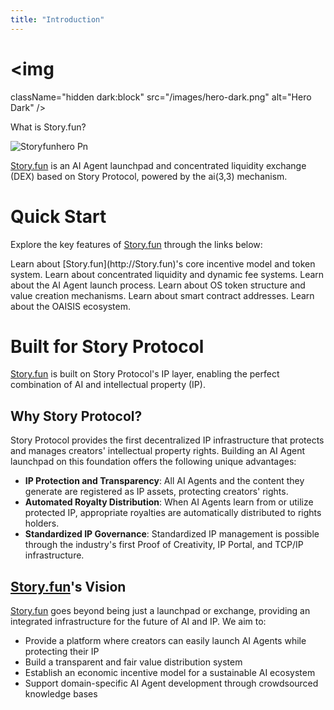 ```yaml
---
title: "Introduction"
---
```


# <img
  className="hidden dark:block"
  src="/images/hero-dark.png"
  alt="Hero Dark"
/>

What is Story.fun?

![Storyfunhero Pn](/images/storyfunhero.png)

[Story.fun](http://Story.fun) is an AI Agent launchpad and concentrated liquidity exchange (DEX) based on Story Protocol, powered by the ai(3,3) mechanism.

# Quick Start

Explore the key features of [Story.fun](http://Story.fun) through the links below:

<CardGroup cols="2">
  <Card title="ai(3,3) Mechanism" icon="sparkles">
    Learn about [Story.fun](http://Story.fun)'s core incentive model and token system.
  </Card>
  <Card title="DEX: Trading & Liquidity" icon="sparkles">
    Learn about concentrated liquidity and dynamic fee systems.
  </Card>
  <Card title="Launchpad: AI Agents" icon="sparkles">
    Learn about the AI Agent launch process.
  </Card>
  <Card title="Tokenomics" icon="sparkles">
    Learn about OS token structure and value creation mechanisms.
  </Card>
  <Card title="Developer Resources" icon="sparkles">
    Learn about smart contract addresses.
  </Card>
  <Card title="OAISIS Ecosystem" icon="sparkles">
    Learn about the OAISIS ecosystem.
  </Card>
</CardGroup>


# Built for Story Protocol

[Story.fun](http://Story.fun) is built on Story Protocol's IP layer, enabling the perfect combination of AI and intellectual property (IP).

## Why Story Protocol?

Story Protocol provides the first decentralized IP infrastructure that protects and manages creators' intellectual property rights. Building an AI Agent launchpad on this foundation offers the following unique advantages:

- **IP Protection and Transparency**: All AI Agents and the content they generate are registered as IP assets, protecting creators' rights.
- **Automated Royalty Distribution**: When AI Agents learn from or utilize protected IP, appropriate royalties are automatically distributed to rights holders.
- **Standardized IP Governance**: Standardized IP management is possible through the industry's first Proof of Creativity, IP Portal, and TCP/IP infrastructure.

## [Story.fun](http://Story.fun)'s Vision

[Story.fun](http://Story.fun) goes beyond being just a launchpad or exchange, providing an integrated infrastructure for the future of AI and IP. We aim to:

- Provide a platform where creators can easily launch AI Agents while protecting their IP
- Build a transparent and fair value distribution system
- Establish an economic incentive model for a sustainable AI ecosystem
- Support domain-specific AI Agent development through crowdsourced knowledge bases